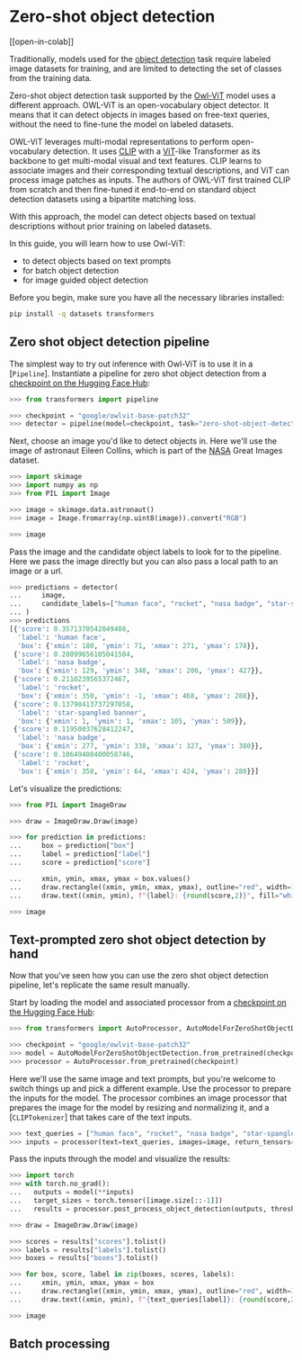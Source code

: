 <!--Copyright 2023 The HuggingFace Team. All rights reserved.

Licensed under the Apache License, Version 2.0 (the "License"); you may not use this file except in compliance with
the License. You may obtain a copy of the License at

http://www.apache.org/licenses/LICENSE-2.0

Unless required by applicable law or agreed to in writing, software distributed under the License is distributed on
an "AS IS" BASIS, WITHOUT WARRANTIES OR CONDITIONS OF ANY KIND, either express or implied. See the License for the
specific language governing permissions and limitations under the License.
-->

# Zero-shot object detection

[[open-in-colab]]

Traditionally, models used for the [object detection](object_detection) task require labeled image datasets for training,
and are limited to detecting the set of classes from the training data.

Zero-shot object detection task supported by the [Owl-ViT](./model_doc/owlvit) model uses a different approach. OWL-ViT
is an open-vocabulary object detector. It means that it can detect objects in images based on free-text queries, without
the need to fine-tune the model on labeled datasets.

OWL-ViT leverages multi-modal representations to perform open-vocabulary detection. It uses [CLIP](./model_doc/clip) with
a [ViT](./model_doc/vit)-like Transformer as its backbone to get multi-modal visual and text features. CLIP learns to
associate images and their corresponding textual descriptions, and ViT can process image patches as inputs. The authors
of OWL-ViT first trained CLIP from scratch and then fine-tuned it end-to-end on standard object detection datasets using
a bipartite matching loss.

With this approach, the model can detect objects based on textual descriptions without prior training on labeled datasets.

In this guide, you will learn how to use Owl-ViT:
- to detect objects based on text prompts
- for batch object detection
- for image guided object detection

Before you begin, make sure you have all the necessary libraries installed:

```bash
pip install -q datasets transformers
```

## Zero shot object detection pipeline

The simplest way to try out inference with Owl-ViT is to use it in a [`Pipeline`]. Instantiate a pipeline
for zero shot object detection from a [checkpoint on the Hugging Face Hub](https://huggingface.co/models?other=owlvit):

```python
>>> from transformers import pipeline

>>> checkpoint = "google/owlvit-base-patch32"
>>> detector = pipeline(model=checkpoint, task="zero-shot-object-detection")
```

Next, choose an image you'd like to detect objects in. Here we'll use the image of astronaut Eileen Collins, which is
part of the [NASA](https://www.nasa.gov/multimedia/imagegallery/index.html) Great Images dataset.

```py
>>> import skimage
>>> import numpy as np
>>> from PIL import Image

>>> image = skimage.data.astronaut()
>>> image = Image.fromarray(np.uint8(image)).convert("RGB")

>>> image
```

<!-- TODO: add the image -->

Pass the image and the candidate object labels to look for to the pipeline.
Here we pass the image directly but you can also pass a local path to an image or a url.

```py
>>> predictions = detector(
...     image,
...     candidate_labels=["human face", "rocket", "nasa badge", "star-spangled banner"],
... )
>>> predictions
[{'score': 0.3571370542049408,
  'label': 'human face',
  'box': {'xmin': 180, 'ymin': 71, 'xmax': 271, 'ymax': 178}},
 {'score': 0.28099656105041504,
  'label': 'nasa badge',
  'box': {'xmin': 129, 'ymin': 348, 'xmax': 206, 'ymax': 427}},
 {'score': 0.2110239565372467,
  'label': 'rocket',
  'box': {'xmin': 350, 'ymin': -1, 'xmax': 468, 'ymax': 288}},
 {'score': 0.13790413737297058,
  'label': 'star-spangled banner',
  'box': {'xmin': 1, 'ymin': 1, 'xmax': 105, 'ymax': 509}},
 {'score': 0.11950037628412247,
  'label': 'nasa badge',
  'box': {'xmin': 277, 'ymin': 338, 'xmax': 327, 'ymax': 380}},
 {'score': 0.10649408400058746,
  'label': 'rocket',
  'box': {'xmin': 358, 'ymin': 64, 'xmax': 424, 'ymax': 280}}]
```

Let's visualize the predictions:

```py
>>> from PIL import ImageDraw

>>> draw = ImageDraw.Draw(image)

>>> for prediction in predictions:
...     box = prediction["box"]
...     label = prediction["label"]
...     score = prediction["score"]

...     xmin, ymin, xmax, ymax = box.values()
...     draw.rectangle((xmin, ymin, xmax, ymax), outline="red", width=1)
...     draw.text((xmin, ymin), f"{label}: {round(score,2)}", fill="white")

>>> image
```

<!-- TODO: Insert image-->

## Text-prompted zero shot object detection by hand

Now that you've seen how you can use the zero shot object detection pipeline, let's replicate the same
result manually.

Start by loading the model and associated processor from a [checkpoint on the Hugging Face Hub](https://huggingface.co/models?other=owlvit):

```py
>>> from transformers import AutoProcessor, AutoModelForZeroShotObjectDetection

>>> checkpoint = "google/owlvit-base-patch32"
>>> model = AutoModelForZeroShotObjectDetection.from_pretrained(checkpoint)
>>> processor = AutoProcessor.from_pretrained(checkpoint)
```

Here we'll use the same image and text prompts, but you're welcome to switch things up and pick a different example.
Use the processor to prepare the inputs for the model. The processor combines an image processor that prepares the
image for the model by resizing and normalizing it, and a [`CLIPTokenizer`] that takes care of the text inputs.

```py
>>> text_queries = ["human face", "rocket", "nasa badge", "star-spangled banner"]
>>> inputs = processor(text=text_queries, images=image, return_tensors="pt")
```

Pass the inputs through the model and visualize the results:

```py
>>> import torch
>>> with torch.no_grad():
...   outputs = model(**inputs)
...   target_sizes = torch.tensor([image.size[::-1]])
...   results = processor.post_process_object_detection(outputs, threshold=0.1, target_sizes=target_sizes)[0]

>>> draw = ImageDraw.Draw(image)

>>> scores = results["scores"].tolist()
>>> labels = results["labels"].tolist()
>>> boxes = results["boxes"].tolist()

>>> for box, score, label in zip(boxes, scores, labels):
...     xmin, ymin, xmax, ymax = box
...     draw.rectangle((xmin, ymin, xmax, ymax), outline="red", width=1)
...     draw.text((xmin, ymin), f"{text_queries[label]}: {round(score,2)}", fill="white")

>>> image
```

## Batch processing

